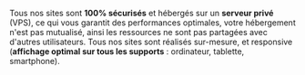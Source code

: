 Tous nos sites sont **100% sécurisés** et hébergés sur un **serveur privé** (VPS), ce qui vous garantit des performances optimales, votre hébergement n'est pas mutualisé, ainsi les ressources ne sont pas partagées avec d'autres utilisateurs. Tous nos sites sont réalisés sur-mesure, et responsive (**affichage optimal sur tous les supports** : ordinateur, tablette, smartphone).
